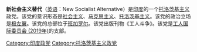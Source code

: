 '''新社会主义替代'''（[[英语|英语]]：New Socialist Alternative）是[[印度|印度]]的一个[[托洛茨基主义|托洛茨基主义]]政党。该党的意识形态是[[社会主义|社会主义]]、[[马克思主义|马克思主义]]、[[托洛茨基主义|托洛茨基主义]]。该党的政治立场是[[极左翼|极左翼]]。该党的总部位于[[班加罗尔|班加罗尔]]。该党出版刊物《工人斗争》。该党是[[工人国际委员会_(2019年)|工人国际委员会 (2019年)]]的支部。

[[Category:印度政党|Category:印度政党]]
[[Category:托洛茨基主义政党|Category:托洛茨基主义政党]]